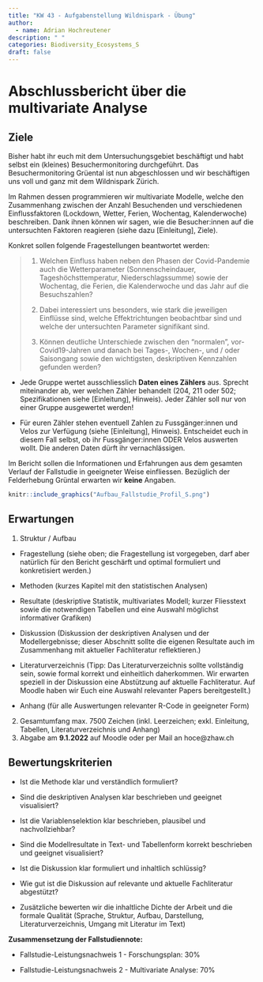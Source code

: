 ```yaml
---
title: "KW 43 - Aufgabenstellung Wildnispark - Übung"
author:
  - name: Adrian Hochreutener
description: " "  
categories: Biodiversity_Ecosystems_S
draft: false
---
```


# Abschlussbericht über die multivariate Analyse

## Ziele 

Bisher habt ihr euch mit dem Untersuchungsgebiet beschäftigt und habt selbst ein (kleines) Besuchermonitoring durchgeführt. Das Besuchermonitoring Grüental ist nun abgeschlossen und wir beschäftigen uns voll und ganz mit dem Wildnispark Zürich.

Im Rahmen dessen programmieren wir multivariate Modelle, welche den Zusammenhang zwischen der Anzahl Besuchenden und verschiedenen Einflussfaktoren (Lockdown, Wetter, Ferien, Wochentag, Kalenderwoche) beschreiben. Dank ihnen können wir sagen, wie die Besucher:innen auf die untersuchten Faktoren reagieren (siehe dazu [Einleitung], Ziele). 

Konkret sollen folgende Fragestellungen beantwortet werden:

>1) Welchen Einfluss haben neben den Phasen der Covid-Pandemie auch die Wetterparameter (Sonnenscheindauer, Tageshöchsttemperatur, Niederschlagssumme) sowie der Wochentag, die Ferien, die Kalenderwoche und das Jahr auf die Besuchszahlen?
>
>2) Dabei interessiert uns besonders, wie stark die jeweiligen Einflüsse sind, welche Effektrichtungen beobachtbar sind und welche der untersuchten Parameter signifikant sind.
>
>3)	Können deutliche Unterschiede zwischen den "normalen", vor-Covid19-Jahren und danach bei Tages-, Wochen-, und / oder Saisongang sowie den wichtigsten, deskriptiven Kennzahlen gefunden werden?
>

- Jede Gruppe wertet ausschliesslich __Daten eines Zählers__ aus. Sprecht miteinander ab, wer welchen Zähler behandelt (204, 211 oder 502; Spezifikationen siehe [Einleitung], Hinweis). Jeder Zähler soll nur von einer Gruppe ausgewertet werden!

- Für euren Zähler stehen eventuell Zahlen zu Fussgänger:innen und Velos zur Verfügung (siehe [Einleitung], Hinweis). Entscheidet euch in diesem Fall selbst, ob ihr Fussgänger:innen ODER Velos auswerten wollt. Die anderen Daten dürft ihr vernachlässigen.

Im Bericht sollen die Informationen und Erfahrungen aus dem gesamten Verlauf der Fallstudie in geeigneter Weise einfliessen. Bezüglich der Felderhebung Grüntal erwarten wir __keine__ Angaben. 

```r
knitr::include_graphics("Aufbau_Fallstudie_Profil_S.png")
```

## Erwartungen

1) Struktur / Aufbau

-	Fragestellung (siehe oben; die Fragestellung ist vorgegeben, darf aber natürlich für den Bericht geschärft und optimal formuliert und konkretisiert werden.)

-	Methoden (kurzes Kapitel mit den statistischen Analysen)

-	Resultate (deskriptive Statistik, multivariates Modell; kurzer Fliesstext sowie die notwendigen Tabellen und eine Auswahl möglichst informativer Grafiken)

-	Diskussion (Diskussion der deskriptiven Analysen und der Modellergebnisse; dieser Abschnitt sollte die eigenen Resultate auch im Zusammenhang mit aktueller Fachliteratur reflektieren.)

-	Literaturverzeichnis (Tipp: Das Literaturverzeichnis sollte vollständig sein, sowie formal korrekt und einheitlich daherkommen. Wir erwarten speziell in der Diskussion eine Abstützung auf aktuelle Fachliteratur. Auf Moodle haben wir Euch eine Auswahl relevanter Papers bereitgestellt.)

-	Anhang (für alle Auswertungen relevanter R-Code in geeigneter Form) 

2) Gesamtumfang max. 7500 Zeichen (inkl. Leerzeichen; exkl. Einleitung, Tabellen, Literaturverzeichnis und Anhang)
3) Abgabe am __9.1.2022__ auf Moodle oder per Mail an hoce@zhaw.ch

## Bewertungskriterien

-	Ist die Methode klar und verständlich formuliert?

-	Sind die deskriptiven Analysen klar beschrieben und geeignet visualisiert?

-	Ist die Variablenselektion klar beschrieben, plausibel und nachvollziehbar?

-	Sind die Modellresultate in Text- und Tabellenform korrekt beschrieben und geeignet visualisiert?

-	Ist die Diskussion klar formuliert und inhaltlich schlüssig?

-	Wie gut ist die Diskussion auf relevante und aktuelle Fachliteratur abgestützt?

-	Zusätzliche bewerten wir die inhaltliche Dichte der Arbeit und die formale Qualität (Sprache, Struktur, Aufbau, Darstellung, Literaturverzeichnis, Umgang mit Literatur im Text)

__Zusammensetzung der Fallstudiennote:__

-	Fallstudie-Leistungsnachweis 1 - Forschungsplan: 30%

-	Fallstudie-Leistungsnachweis 2 - Multivariate Analyse: 70%

